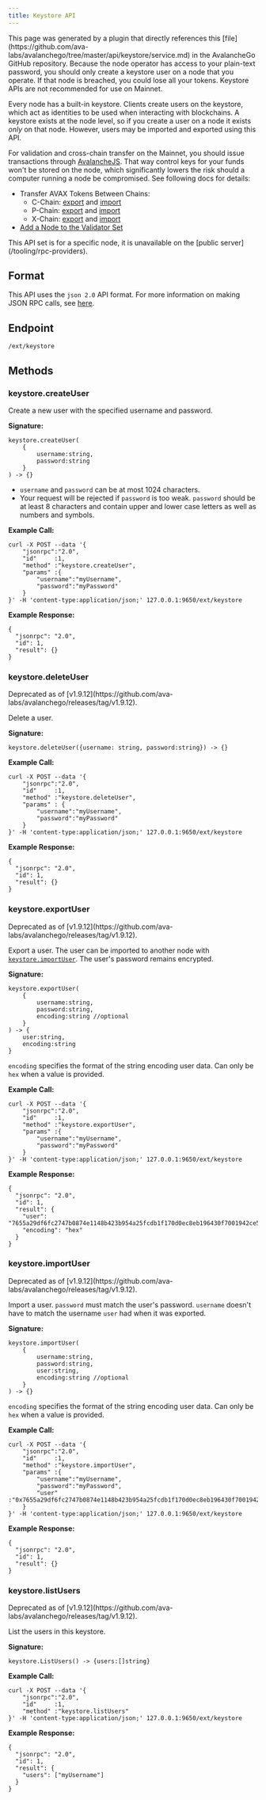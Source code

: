 ```yaml
---
title: Keystore API
---
```


<Callout title="Tip">
This page was generated by a plugin that directly references this [file](https://github.com/ava-labs/avalanchego/tree/master/api/keystore/service.md) in the AvalancheGo GitHub repository.
</Callout>

<Callout type="warning">
Because the node operator has access to your plain-text password, you should only create a keystore user on a node that you operate. If that node is breached, you could lose all your tokens. Keystore APIs are not recommended for use on Mainnet.
</Callout>

Every node has a built-in keystore. Clients create users on the keystore, which act as identities to be used when interacting with blockchains. A keystore exists at the node level, so if you create a user on a node it exists _only_ on that node. However, users may be imported and exported using this API.

For validation and cross-chain transfer on the Mainnet, you should issue transactions through [AvalancheJS](/tooling/avalanche-js). That way control keys for your funds won't be stored on the node, which significantly lowers the risk should a computer running a node be compromised. See following docs for details:

- Transfer AVAX Tokens Between Chains:    
    - C-Chain: [export](https://github.com/ava-labs/avalanchejs/blob/master/examples/c-chain/export.ts) and [import](https://github.com/ava-labs/avalanchejs/blob/master/examples/c-chain/import.ts)
    - P-Chain: [export](https://github.com/ava-labs/avalanchejs/blob/master/examples/p-chain/export.ts) and [import](https://github.com/ava-labs/avalanchejs/blob/master/examples/p-chain/import.ts)
    - X-Chain: [export](https://github.com/ava-labs/avalanchejs/blob/master/examples/x-chain/export.ts) and [import](https://github.com/ava-labs/avalanchejs/blob/master/examples/x-chain/import.ts)
- [Add a Node to the Validator Set](/nodes/validate/node-validator)
    


<Callout type="info">
This API set is for a specific node, it is unavailable on the [public server](/tooling/rpc-providers).
</Callout>

## Format

This API uses the `json 2.0` API format. For more information on making JSON RPC calls, see [here](/api-reference/standards/guides/api-calls).

## Endpoint

```
/ext/keystore
```

## Methods

### keystore.createUser

Create a new user with the specified username and password.

**Signature:**

```
keystore.createUser(
    {
        username:string,
        password:string
    }
) -> {}
```

- `username` and `password` can be at most 1024 characters.
- Your request will be rejected if `password` is too weak. `password` should be at least 8 characters and contain upper and lower case letters as well as numbers and symbols.

**Example Call:**

```
curl -X POST --data '{
    "jsonrpc":"2.0",
    "id"     :1,
    "method" :"keystore.createUser",
    "params" :{
        "username":"myUsername",
        "password":"myPassword"
    }
}' -H 'content-type:application/json;' 127.0.0.1:9650/ext/keystore
```

**Example Response:**

```
{
  "jsonrpc": "2.0",
  "id": 1,
  "result": {}
}
```

### keystore.deleteUser

<Callout type="warning">
    Deprecated as of [v1.9.12](https://github.com/ava-labs/avalanchego/releases/tag/v1.9.12).
</Callout>

Delete a user.

**Signature:**

```
keystore.deleteUser({username: string, password:string}) -> {}
```

**Example Call:**

```
curl -X POST --data '{
    "jsonrpc":"2.0",
    "id"     :1,
    "method" :"keystore.deleteUser",
    "params" : {
        "username":"myUsername",
        "password":"myPassword"
    }
}' -H 'content-type:application/json;' 127.0.0.1:9650/ext/keystore
```

**Example Response:**

```
{
  "jsonrpc": "2.0",
  "id": 1,
  "result": {}
}
```

### keystore.exportUser

<Callout type="warning">
Deprecated as of [v1.9.12](https://github.com/ava-labs/avalanchego/releases/tag/v1.9.12).
</Callout>

Export a user. The user can be imported to another node with [`keystore.importUser`](/api-reference/keystore-api#keystoreimportuser). The user's password remains encrypted.

**Signature:**

```
keystore.exportUser(
    {
        username:string,
        password:string,
        encoding:string //optional
    }
) -> {
    user:string,
    encoding:string
}
```

`encoding` specifies the format of the string encoding user data. Can only be `hex` when a value is provided.

**Example Call:**

```
curl -X POST --data '{
    "jsonrpc":"2.0",
    "id"     :1,
    "method" :"keystore.exportUser",
    "params" :{
        "username":"myUsername",
        "password":"myPassword"
    }
}' -H 'content-type:application/json;' 127.0.0.1:9650/ext/keystore
```

**Example Response:**

```
{
  "jsonrpc": "2.0",
  "id": 1,
  "result": {
    "user": "7655a29df6fc2747b0874e1148b423b954a25fcdb1f170d0ec8eb196430f7001942ce55b02a83b1faf50a674b1e55bfc00000000",
    "encoding": "hex"
  }
}
```

### keystore.importUser

<Callout type="warning">
Deprecated as of [v1.9.12](https://github.com/ava-labs/avalanchego/releases/tag/v1.9.12).
</Callout>

Import a user. `password` must match the user's password. `username` doesn't have to match the username `user` had when it was exported.

**Signature:**

```
keystore.importUser(
    {
        username:string,
        password:string,
        user:string,
        encoding:string //optional
    }
) -> {}
```

`encoding` specifies the format of the string encoding user data. Can only be `hex` when a value is provided.

**Example Call:**

```
curl -X POST --data '{
    "jsonrpc":"2.0",
    "id"     :1,
    "method" :"keystore.importUser",
    "params" :{
        "username":"myUsername",
        "password":"myPassword",
        "user"    :"0x7655a29df6fc2747b0874e1148b423b954a25fcdb1f170d0ec8eb196430f7001942ce55b02a83b1faf50a674b1e55bfc000000008cf2d869"
    }
}' -H 'content-type:application/json;' 127.0.0.1:9650/ext/keystore
```

**Example Response:**

```
{
  "jsonrpc": "2.0",
  "id": 1,
  "result": {}
}
```

### keystore.listUsers

<Callout type="warning">
Deprecated as of [v1.9.12](https://github.com/ava-labs/avalanchego/releases/tag/v1.9.12).
</Callout>

List the users in this keystore.

**Signature:**

```
keystore.ListUsers() -> {users:[]string}
```

**Example Call:**

```
curl -X POST --data '{
    "jsonrpc":"2.0",
    "id"     :1,
    "method" :"keystore.listUsers"
}' -H 'content-type:application/json;' 127.0.0.1:9650/ext/keystore
```

**Example Response:**

```
{
  "jsonrpc": "2.0",
  "id": 1,
  "result": {
    "users": ["myUsername"]
  }
}

```

